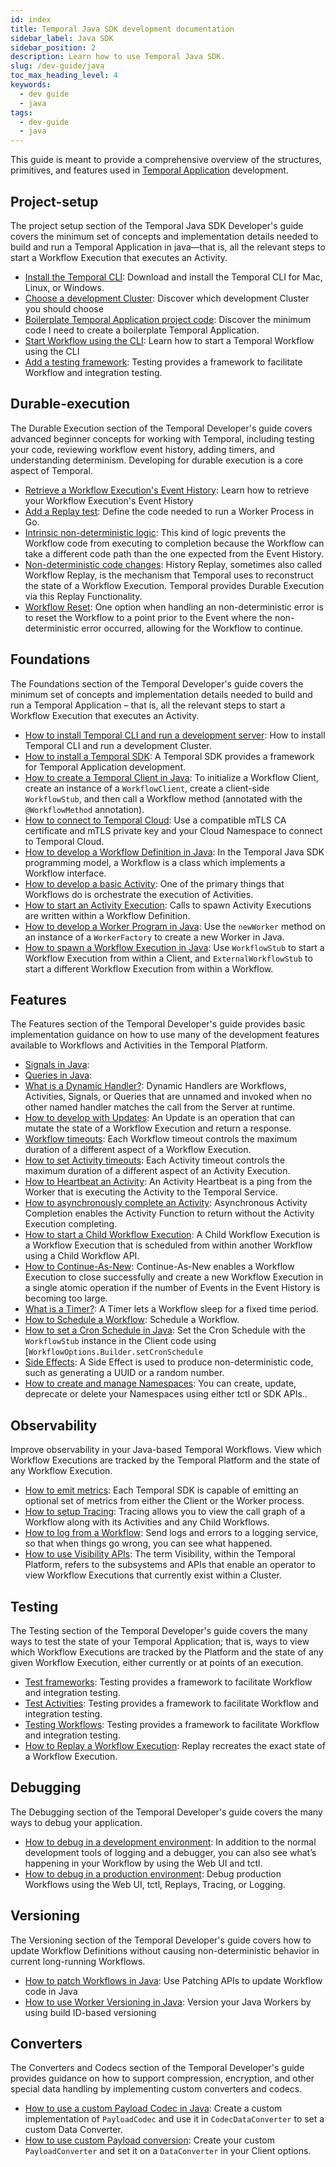 ```yaml
---
id: index
title: Temporal Java SDK development documentation
sidebar_label: Java SDK
sidebar_position: 2
description: Learn how to use Temporal Java SDK.
slug: /dev-guide/java
toc_max_heading_level: 4
keywords:
  - dev guide
  - java
tags:
  - dev-guide
  - java
---
```


This guide is meant to provide a comprehensive overview of the structures, primitives, and features used in [Temporal Application](/temporal#temporal-application) development.

## Project-setup

The project setup section of the Temporal Java SDK Developer's guide covers the minimum set of concepts and implementation details needed to build and run a Temporal Application in java—that is, all the relevant steps to start a Workflow Execution that executes an Activity.

- [Install the Temporal CLI](/dev-guide/java/project-setup#install-cli): Download and install the Temporal CLI for Mac, Linux, or Windows.
- [Choose a development Cluster](/dev-guide/java/project-setup#choose-dev-cluster): Discover which development Cluster you should choose
- [Boilerplate Temporal Application project code](/dev-guide/java/project-setup#boilerplate-project): Discover the minimum code I need to create a boilerplate Temporal Application.
- [Start Workflow using the CLI](/dev-guide/java/project-setup#start-workflow): Learn how to start a Temporal Workflow using the CLI
- [Add a testing framework](/dev-guide/java/project-setup#test-framework): Testing provides a framework to facilitate Workflow and integration testing.

## Durable-execution

The Durable Execution section of the Temporal Developer's guide covers advanced beginner concepts for working with Temporal, including testing your code, reviewing workflow event history, adding timers, and understanding determinism. Developing for durable execution is a core aspect of Temporal.

- [Retrieve a Workflow Execution's Event History](/dev-guide/java/durable-execution#retrieve-event-history): Learn how to retrieve your Workflow Execution's Event History
- [Add a Replay test](/dev-guide/java/durable-execution#add-replay-test): Define the code needed to run a Worker Process in Go.
- [Intrinsic non-deterministic logic](/dev-guide/java/durable-execution#intrinsic-non-deterministic-logic): This kind of logic prevents the Workflow code from executing to completion because the Workflow can take a different code path than the one expected from the Event History.
- [Non-deterministic code changes](/dev-guide/java/durable-execution#durability-through-replays): History Replay, sometimes also called Workflow Replay, is the mechanism that Temporal uses to reconstruct the state of a Workflow Execution. Temporal provides Durable Execution via this Replay Functionality.
- [Workflow Reset](/dev-guide/java/durable-execution#workflow-reset): One option when handling an non-deterministic error is to reset the Workflow to a point prior to the Event where the non-deterministic error occurred, allowing for the Workflow to continue.

## Foundations

The Foundations section of the Temporal Developer's guide covers the minimum set of concepts and implementation details needed to build and run a Temporal Application – that is, all the relevant steps to start a Workflow Execution that executes an Activity.

- [How to install Temporal CLI and run a development server](/dev-guide/typescript/foundations#run-a-development-server): How to install Temporal CLI and run a development Cluster.
- [How to install a Temporal SDK](/dev-guide/java/foundations#install-a-temporal-sdk): A Temporal SDK provides a framework for Temporal Application development.
- [How to create a Temporal Client in Java](/dev-guide/java/foundations#connect-to-a-dev-cluster): To initialize a Workflow Client, create an instance of a `WorkflowClient`, create a client-side `WorkflowStub`, and then call a Workflow method (annotated with the `@WorkflowMethod` annotation).
- [How to connect to Temporal Cloud](/dev-guide/java/foundations#connect-to-temporal-cloud): Use a compatible mTLS CA certificate and mTLS private key and your Cloud Namespace to connect to Temporal Cloud.
- [How to develop a Workflow Definition in Java](/dev-guide/java/foundations#develop-workflows): In the Temporal Java SDK programming model, a Workflow is a class which implements a Workflow interface.
- [How to develop a basic Activity](/dev-guide/java/foundations#develop-activities): One of the primary things that Workflows do is orchestrate the execution of Activities.
- [How to start an Activity Execution](/dev-guide/java/foundations#activity-execution): Calls to spawn Activity Executions are written within a Workflow Definition.
- [How to develop a Worker Program in Java](/dev-guide/java/foundations#run-a-dev-worker): Use the `newWorker` method on an instance of a `WorkerFactory` to create a new Worker in Java.
- [How to spawn a Workflow Execution in Java](/dev-guide/java/foundations#start-workflow-execution): Use `WorkflowStub` to start a Workflow Execution from within a Client, and `ExternalWorkflowStub` to start a different Workflow Execution from within a Workflow.

## Features

The Features section of the Temporal Developer's guide provides basic implementation guidance on how to use many of the development features available to Workflows and Activities in the Temporal Platform.

- [Signals in Java](/dev-guide/java/features#signals):
- [Queries in Java](/dev-guide/java/features#queries):
- [What is a Dynamic Handler?](/dev-guide/java/features#dynamic-handler): Dynamic Handlers are Workflows, Activities, Signals, or Queries that are unnamed and invoked when no other named handler matches the call from the Server at runtime.
- [How to develop with Updates](/dev-guide/java/features#updates): An Update is an operation that can mutate the state of a Workflow Execution and return a response.
- [Workflow timeouts](/dev-guide/java/features#workflow-timeouts): Each Workflow timeout controls the maximum duration of a different aspect of a Workflow Execution.
- [How to set Activity timeouts](/dev-guide/java/features#activity-timeouts): Each Activity timeout controls the maximum duration of a different aspect of an Activity Execution.
- [How to Heartbeat an Activity](/dev-guide/java/features#activity-heartbeats): An Activity Heartbeat is a ping from the Worker that is executing the Activity to the Temporal Service.
- [How to asynchronously complete an Activity](/dev-guide/java/features#asynchronous-activity-completion): Asynchronous Activity Completion enables the Activity Function to return without the Activity Execution completing.
- [How to start a Child Workflow Execution](/dev-guide/java/features#child-workflows): A Child Workflow Execution is a Workflow Execution that is scheduled from within another Workflow using a Child Workflow API.
- [How to Continue-As-New](/dev-guide/java/features#continue-as-new): Continue-As-New enables a Workflow Execution to close successfully and create a new Workflow Execution in a single atomic operation if the number of Events in the Event History is becoming too large.
- [What is a Timer?](/dev-guide/java/features#timers): A Timer lets a Workflow sleep for a fixed time period.
- [How to Schedule a Workflow](/dev-guide/java/features#schedule-a-workflow): Schedule a Workflow.
- [How to set a Cron Schedule in Java](/dev-guide/java/features#cron-schedule): Set the Cron Schedule with the `WorkflowStub` instance in the Client code using [`WorkflowOptions.Builder.setCronSchedule`
- [Side Effects](/dev-guide/java/features#side-effects): A Side Effect is used to produce non-deterministic code, such as generating a UUID or a random number.
- [How to create and manage Namespaces](/dev-guide/java/features#namespaces): You can create, update, deprecate or delete your Namespaces using either tctl or SDK APIs..

## Observability

Improve observability in your Java-based Temporal Workflows. View which Workflow Executions are tracked by the Temporal Platform and the state of any Workflow Execution.

- [How to emit metrics](/dev-guide/java/observability#metrics): Each Temporal SDK is capable of emitting an optional set of metrics from either the Client or the Worker process.
- [How to setup Tracing](/dev-guide/java/observability#tracing): Tracing allows you to view the call graph of a Workflow along with its Activities and any Child Workflows.
- [How to log from a Workflow](/dev-guide/java/observability#logging): Send logs and errors to a logging service, so that when things go wrong, you can see what happened.
- [How to use Visibility APIs](/dev-guide/java/observability#visibility): The term Visibility, within the Temporal Platform, refers to the subsystems and APIs that enable an operator to view Workflow Executions that currently exist within a Cluster.

## Testing

The Testing section of the Temporal Developer's guide covers the many ways to test the state of your Temporal Application; that is, ways to view which Workflow Executions are tracked by the Platform and the state of any given Workflow Execution, either currently or at points of an execution.

- [Test frameworks](/dev-guide/java/testing#test-frameworks): Testing provides a framework to facilitate Workflow and integration testing.
- [Test Activities](/dev-guide/java/testing#test-activities): Testing provides a framework to facilitate Workflow and integration testing.
- [Testing Workflows](/dev-guide/java/testing#test-workflows): Testing provides a framework to facilitate Workflow and integration testing.
- [How to Replay a Workflow Execution](/dev-guide/java/testing#replay): Replay recreates the exact state of a Workflow Execution.

## Debugging

The Debugging section of the Temporal Developer's guide covers the many ways to debug your application.

- [How to debug in a development environment](/dev-guide/java/debugging#debug-in-a-development-environment): In addition to the normal development tools of logging and a debugger, you can also see what’s happening in your Workflow by using the Web UI and tctl.
- [How to debug in a production environment](/dev-guide/java/debugging#debug-in-a-production-environment): Debug production Workflows using the Web UI, tctl, Replays, Tracing, or Logging.

## Versioning

The Versioning section of the Temporal Developer's guide covers how to update Workflow Definitions without causing non-deterministic behavior in current long-running Workflows.

- [How to patch Workflows in Java](/dev-guide/java/versioning#patching): Use Patching APIs to update Workflow code in Java
- [How to use Worker Versioning in Java](/dev-guide/java/versioning#worker-versioning): Version your Java Workers by using build ID-based versioning

## Converters

The Converters and Codecs section of the Temporal Developer's guide provides guidance on how to support compression, encryption, and other special data handling by implementing custom converters and codecs.

- [How to use a custom Payload Codec in Java](/dev-guide/java/converters#custom-payload-codec): Create a custom implementation of `PayloadCodec` and use it in `CodecDataConverter` to set a custom Data Converter.
- [How to use custom Payload conversion](/dev-guide/java/converters#custom-payload-conversion): Create your custom `PayloadConverter` and set it on a `DataConverter` in your Client options.
